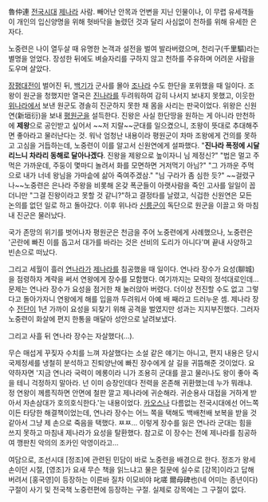 魯仲連
[[전국시대]] [[제]]나라 사람. 
빼어난 안목과 언변을 지닌 인물이나, 이 무렵 유세객들이 개인의 입신양명을 위해 혓바닥을 놀렸던 것과 달리 사심없이 천하를 위해 유세한 은자다.

노중련은 나이 열두살 때 유명한 논객과 설전을 벌여 발라버렸으며, 천리구(千里驅)라는 별명을 얻었다. 장성한 뒤에도 벼슬자리를 구하지 않고 천하를 주유하며 어려운 사람을 도우며 살았다. 

[[장평대전]]이 벌어진 뒤, [[백기]]가 군사를 몰아 [[조]]나라 수도 한단을 포위했을 때 일이다. 
조왕이 원군을 청했지만 열국은 [[진]]나라를 두려워하여 감히 나서지 보내지 못했고, 이웃한 [[위]]나라에서 보낸 원군도 경솔히 진군하지 못한 채 몸을 사리는 판국이었다. 
위왕은 신원연(新垣衍)을 보내 [[평원군]]을 설득한다. 진왕은 사실 한단땅을 원하는 게 아니라 만천하에 '''제왕'''으로 공인받고 싶어서 ~~저 지랄~~군대를 일으켰으니, 조왕이 뜻대로 추대해주면 좋아라고 물러난다는 것.
워낙 엄청난 내용이라 평원군이 차마 조왕에게 건의를 못하고 고심을 거듭하는데, 노중련이 이를 알고서 신원연에게 설파했다.
"'''진나라 폭정에 시달리느니 차라리 동해로 달아나겠다'''. 진왕을 제왕으로 높이자니 님 제정신?"
"법은 멀고 주먹은 가까운데, 주둥이 몇마디 놀려서 화를 모면하면 거저먹기 아님?"
"그 가까운 주먹으로 내가 너네 왕님을 가마솥에 삶아 죽여주겠삼."
"님 구라가 좀 심한 듯?"
~~걸렸구나~~노중련은 은나라 주왕을 비롯해 온갖 폭군들이 아랫사람을 죽인 고사를 일일이 꼽더니만 "그걸 진왕이라고 못할 것 같니?"하고 결정타를 날렸고, 식겁한 신원연은 모든 논의를 없던 일로 하고 돌아갔다.
이후 위나라 [[신릉군]]이 독단으로 원군을 이끌고 와 마침내 진군은 물러났다.

국가 존망의 위기를 벗어나자 평원군은 천금을 주어 노중련에게 사례했으나, 노중련은 '곤란에 빠진 이를 돕고서 대가를 바라는 것은 선비의 도리가 아니다'며 끝내 사양하고 빈손으로 떠났다.

그리고 세월이 흘러 [[연]]나라가 [[제]]나라를 침공했을 때 일이다. 
연나라 장수가 요성(聊城)을 점령하자 계략을 써서 연왕에게 장수를 모함했다. 여기까지는 모략의 정석대로인데… 문제는 연나라 장수가 요성을 점거한 채 눌러앉아 버렸다. 더이상 전진할 수도 없고 그렇다고 돌아가자니 연왕에게 해를 입을까 두려워서 아예 배 째라고 드러누운 셈.
제나라 장수 [[전단]]이 1년 가까이 요성을 되찾기 위해 공격을 벌였지만 성과는 지지부진했다. 그러자 노중련이 화살에 편지 한통을 매달아 성안으로 날려보냈다.

그리고 사흘 뒤 연나라 장수는 자살했다(…). 

무슨 매섭게 꾸짖자 수치를 느껴 자살했다는 소설 같은 얘기는 아니고, 편지 내용은 당시 국제정세를 냉철히 분석하고 진퇴양난에 빠진 장수에게 살 길을 귀뜸해준 것이었다. 요약하자면 '지금 연나라 국력이 메롱이라 니가 조용히 군대를 끌고 물러나도 왕이 좋아 죽을 테니 걱정하지 말아라. 넌 이미 승장인데다 전력을 온존해 귀환했는데 누가 뭐래냐. 정 연왕이 께름직하면 안면에 철판 깔고 제나라에 귀순해라. 귀순용사 대접을 거하게 받아서 자손삼대가 호의호식한다.'는 내용이었다.
[[카오스]]나 다름없는 전국시대에선 어느쪽이든 타당한 해결책이었는데, 연나라 장수는 어느 쪽을 택해도 백배천배 보복을 받을 것 같아서 그냥 제 손으로 죽음을 택했다. ㅉㅉ…
이렇게 장수를 잃은 연나라 군대는 힘을 쓰지 못하고 마침내 제나라가 요성을 탈환했다.
참고로 이 장수는 전에 제나라를 침공하여 깽판친 악의의 조카인 악영이라고...

여담으로, 조선시대 [정조]에 관련된 민담이 바로 노중련을 배경으로 한다. 정조가 왕세손이던 시절, [영조]가 요새 무슨 책을 읽느냐고 물은 질문에 실수로 [강목]이라고 답해버려서 [홍국영]이 등장하는 이른바 질차 이모비야 叱嗟 爾母碑也(네 어미는 종년이다) 구절이 사기 및 전국책 노중련편에 등장하는 구절. 실제로 강목에는 그 구절이 없다. 
